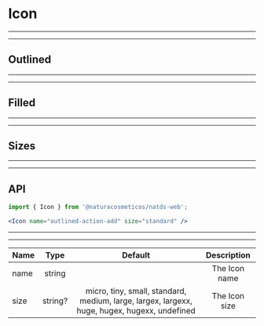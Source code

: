 
# Icon

---
---

## Outlined

<Provider theme={themes.natura.light}>
  <ComponentWithLabel componentList={outlined} />
</Provider>

---
---

## Filled

<Provider theme={themes.natura.light}>
  <ComponentWithLabel componentList={filled} />
</Provider>

---
---

## Sizes

<Provider theme={themes.natura.light}>
  <ComponentWithLabel componentList={sizes} itemsPerRow={9} />
</Provider>

---
---

## API

```jsx highlight-line="2"
import { Icon } from '@naturacosmeticos/natds-web';

<Icon name="outlined-action-add" size="standard" />
```

---
---

| Name           | Type           | Default                                                                                       | Description
| :--            | :-:            | :-:                                                                                           | :-:
| name           | string         |                                                                                               | The Icon name
| size           | string?        | micro, tiny, small, standard, medium, large, largex, largexx, huge, hugex, hugexx, undefined  | The Icon size
